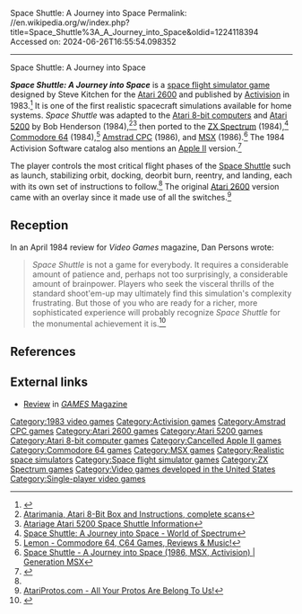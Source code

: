Space Shuttle: A Journey into Space
Permalink: //en.wikipedia.org/w/index.php?title=Space_Shuttle%3A_A_Journey_into_Space&oldid=1224118394
Accessed on: 2024-06-26T16:55:54.098352



------
Space Shuttle: A Journey into Space
{{Short description|1983 video game}}
{{Infobox video game
|title  = Space Shuttle: A Journey into Space
|image = Space_Shuttle_A_Journey_into_Space_Cover_Art.jpg
|designer = Steve Kitchen
|programmer = '''Atari 2600'''<br>Steve Kitchen<br>'''Atari 8-bit, 5200'''<br>Bob Henderson
|developer = [[Activision]]
|publisher = [[Activision]]
|released = '''1983:''' 2600<br>'''1984:''' Atari 8-bit, 5200, C64, Spectrum<br>'''1985:''' Amstrad, MSX
|genre = [[Flight simulator]]
|modes = [[Single-player video game|Single-player]] 
|platforms = [[Atari 2600]], [[Atari 8-bit]], [[Atari 5200]], [[ZX Spectrum]], [[Amstrad CPC]], [[Commodore 64]], [[MSX]]
}}

'''''Space Shuttle: A Journey into Space''''' is a [[space flight simulator game]] designed by Steve Kitchen for the [[Atari 2600]] and published by [[Activision]] in 1983.<ref name="ad">{{cite web|title=Space Shuttle: A Journey Into Space magazine ad|url=https://archive.org/stream/1983-12-activision-shuttle|website=archive.org|date=1983}}</ref> It is one of the first realistic spacecraft simulations available for home systems.  ''Space Shuttle'' was adapted to the [[Atari 8-bit computers]] and [[Atari 5200]]  by Bob Henderson (1984),<ref>[http://www.atarimania.com/game-atari-400-800-xl-xe-space-shuttle-a-journey-into-space_4849.html Atarimania, Atari 8-Bit Box and Instructions, complete scans]</ref><ref>[https://atariage.com/software_page.php?SoftwareLabelID=663 Atariage Atari 5200 Space Shuttle Information]</ref> then ported to the [[ZX Spectrum]] (1984),<ref>[http://www.worldofspectrum.org/infoseekid.cgi?id=0004681 Space Shuttle: A Journey into Space - World of Spectrum<!-- Bot generated title -->]</ref> [[Commodore 64]] (1984),<ref>[http://www.lemon64.com/?game_id=2391 Lemon - Commodore 64, C64 Games, Reviews & Music!<!-- Bot generated title -->]</ref> [[Amstrad CPC]] (1986), and [[MSX]] (1986).<ref>[http://www.generation-msx.nl/software/activision/space-shuttle---a-journey-into-space/2411/ Space Shuttle - A Journey into Space (1986, MSX, Activision) | Generation MSX<!-- Bot generated title -->]</ref> The 1984 Activision Software catalog also mentions an [[Apple II series|Apple II]] version.<ref>{{Cite web |url=https://atariage.com/catalog_page.html?CatalogID=39&currentPage=1 |title=Activision Software Catalog 1984, page 2 |access-date=2016-02-29 |archive-date=2016-03-15 |archive-url=https://web.archive.org/web/20160315035202/http://atariage.com/catalog_page.html?CatalogID=39&currentPage=1 |url-status=dead }}</ref>

The player controls the most critical flight phases of the [[Space Shuttle]] such as launch, stabilizing orbit, docking, deorbit burn, reentry, and landing, each with its own set of instructions to follow.<ref name=ad/> The original [[Atari 2600]] version came with an overlay since it made use of all the switches.<ref>[http://www.atariprotos.com/2600/software/spaceshuttle/spaceshuttle.htm AtariProtos.com - All Your Protos Are Belong To Us!<!-- Bot generated title -->]</ref>

==Reception==
In an April 1984 review for ''Video Games'' magazine, Dan Persons wrote:
<blockquote>''Space Shuttle'' is not a game for everybody. It requires a considerable amount of patience and, perhaps not too surprisingly, a considerable amount of brainpower. Players who seek the visceral thrills of the standard shoot'em-up may ultimately find this simulation's complexity frustrating. But those of you who are ready for a richer, more sophisticated experience will probably recognize ''Space Shuttle'' for the monumental achievement it is.<ref>{{cite journal|last1=Persons|first1=Dan|title=Space Shuttle|journal=Video Games|date=April 1984|volume=2|issue=7|pages=58–59|url=https://archive.org/stream/Video_Games_Volume_2_Number_07_1984-04_Pumpkin_Press_US#page/n57/mode/2up}}</ref></blockquote>

==References==
{{reflist}}

==External links==
*[https://archive.org/details/games-58-1984-december/page/50/mode/2up Review] in [[GAMES Magazine|''GAMES'' Magazine]]

{{Space Shuttle}}

[[Category:1983 video games]]
[[Category:Activision games]]
[[Category:Amstrad CPC games]]
[[Category:Atari 2600 games]]
[[Category:Atari 5200 games]]
[[Category:Atari 8-bit computer games]]
[[Category:Cancelled Apple II games]]
[[Category:Commodore 64 games]]
[[Category:MSX games]]
[[Category:Realistic space simulators]]
[[Category:Space flight simulator games]]
[[Category:ZX Spectrum games]]
[[Category:Video games developed in the United States]]
[[Category:Single-player video games]]